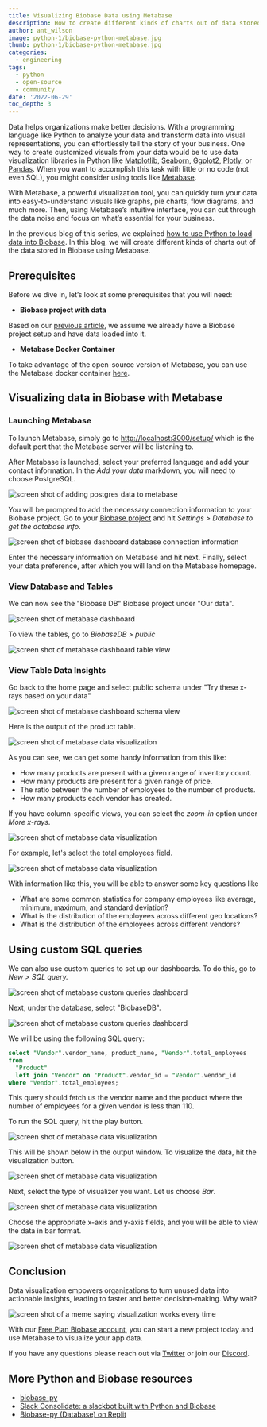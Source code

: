 ```yaml
---
title: Visualizing Biobase Data using Metabase
description: How to create different kinds of charts out of data stored in Biobase using Metabase.
author: ant_wilson
image: python-1/biobase-python-metabase.jpg
thumb: python-1/biobase-python-metabase.jpg
categories:
  - engineering
tags:
  - python
  - open-source
  - community
date: '2022-06-29'
toc_depth: 3
---
```


Data helps organizations make better decisions. With a programming language like Python to analyze your data and transform data into visual representations, you can effortlessly tell the story of your business. One way to create customized visuals from your data would be to use data visualization libraries in Python like [Matplotlib](https://matplotlib.org/), [Seaborn](https://seaborn.pydata.org/), [Ggplot2](https://ggplot2.tidyverse.org/index.html), [Plotly](https://plotly.com/), or [Pandas](https://pandas.pydata.org/). When you want to accomplish this task with little or no code (not even SQL), you might consider using tools like [Metabase](https://www.metabase.com/).

With Metabase, a powerful visualization tool, you can quickly turn your data into easy-to-understand visuals like graphs, pie charts, flow diagrams, and much more. Then, using Metabase’s intuitive interface, you can cut through the data noise and focus on what’s essential for your business.

In the previous blog of this series, we explained [how to use Python to load data into Biobase](https://biobase.studio/blog/loading-data-biobase-python). In this blog, we will create different kinds of charts out of the data stored in Biobase using Metabase.

## Prerequisites

Before we dive in, let’s look at some prerequisites that you will need:

- **Biobase project with data**

Based on our [previous article](https://biobase.studio/blog/loading-data-biobase-python), we assume we already have a Biobase project setup and have data loaded into it.

- **Metabase Docker Container**

To take advantage of the open-source version of Metabase, you can use the Metabase docker container [here](https://hub.docker.com/r/metabase/metabase).

## Visualizing data in Biobase with Metabase

### Launching Metabase

To launch Metabase, simply go to [http://localhost:3000/setup/](http://localhost:3000/setup/) which is the default port that the Metabase server will be listening to.

After Metabase is launched, select your preferred language and add your contact information. In the _Add your data_ markdown, you will need to choose PostgreSQL.

![screen shot of adding postgres data to metabase](/images/blog/python-1/adding-postgresql-data-metabase.png)

You will be prompted to add the necessary connection information to your Biobase project. Go to your [Biobase project](https://biobase.studio/dashboard/) and hit _Settings > Database to get the database info_.

![screen shot of biobase dashboard database connection information](/images/blog/python-1/biobase-dashboard-connect-database-info.png)

Enter the necessary information on Metabase and hit next. Finally, select your data preference, after which you will land on the Metabase homepage.

### View Database and Tables

We can now see the "Biobase DB" Biobase project under "Our data".

![screen shot of metabase dashboard](/images/blog/python-1/metabase-dashboard-with-biobase-db.png)

To view the tables, go to _BiobaseDB > public_

![screen shot of metabase dashboard table view](/images/blog/python-1/metabase-dashboard-02.png)

### View Table Data Insights

Go back to the home page and select public schema under "Try these x-rays based on your data"

![screen shot of metabase dashboard schema view](/images/blog/python-1/metabase-dashboard-03.png)

Here is the output of the product table.

![screen shot of metabase data visualization](/images/blog/python-1/metabase-visualization-biobase-db.png)

As you can see, we can get some handy information from this like:

- How many products are present with a given range of inventory count.
- How many products are present for a given range of price.
- The ratio between the number of employees to the number of products.
- How many products each vendor has created.

If you have column-specific views, you can select the _zoom-in_ option under _More x-rays_.

![screen shot of metabase data visualization](/images/blog/python-1/metabase-visualization-biobase-db-02.png)

For example, let's select the total employees field.

![screen shot of metabase data visualization](/images/blog/python-1/metabase-visualization-biobase-data.png)

With information like this, you will be able to answer some key questions like

- What are some common statistics for company employees like average, minimum, maximum, and standard deviation?
- What is the distribution of the employees across different geo locations?
- What is the distribution of the employees across different vendors?

## Using custom SQL queries

We can also use custom queries to set up our dashboards. To do this, go to _New > SQL query._

![screen shot of metabase custom queries dashboard](/images/blog/python-1/metabase-dashboard-04.png)

Next, under the database, select "BiobaseDB".

![screen shot of metabase custom queries dashboard](/images/blog/python-1/metabase-dashboard-05.png)

We will be using the following SQL query:

```sql
select "Vendor".vendor_name, product_name, "Vendor".total_employees
from
  "Product"
  left join "Vendor" on "Product".vendor_id = "Vendor".vendor_id
where "Vendor".total_employees;
```

This query should fetch us the vendor name and the product where the number of employees for a given vendor is less than 110.

To run the SQL query, hit the play button.

![screen shot of metabase data visualization](/images/blog/python-1/metabase-dashboard-06.png)

This will be shown below in the output window. To visualize the data, hit the visualization button.

![screen shot of metabase data visualization](/images/blog/python-1/metabase-dashboard-07.png)

Next, select the type of visualizer you want. Let us choose _Bar_.

![screen shot of metabase data visualization](/images/blog/python-1/metabase-dashboard-08.png)

Choose the appropriate x-axis and y-axis fields, and you will be able to view the data in bar format.

![screen shot of metabase data visualization](/images/blog/python-1/metabase-report.png)

## Conclusion

Data visualization empowers organizations to turn unused data into actionable insights, leading to faster and better decision-making. Why wait?

![screen shot of a meme saying visualization works every time](/images/blog/python-1/final-meme.png)

With our [Free Plan Biobase account](https://biobase.studio/dashboard/), you can start a new project today and use Metabase to visualize your app data.

If you have any questions please reach out via [Twitter](https://twitter.com/biobase) or join our [Discord](https://discord.biobase.studio).

## More Python and Biobase resources

- [biobase-py](https://github.com/biobase-community/biobase-py)
- [Slack Consolidate: a slackbot built with Python and Biobase](slack-consolidate-slackbot-to-consolidate-messages)
- [Biobase-py (Database) on Replit](https://replit.com/@Biobase/Biobase-py-Database?v=1)
